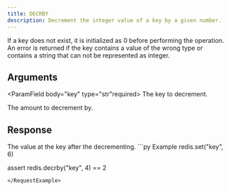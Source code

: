 ```yaml
---
title: DECRBY
description: Decrement the integer value of a key by a given number.
---
```


If a key does not exist, it is initialized as 0 before performing the operation. An error is returned if the key contains a value of the wrong type or contains a string that can not be represented as integer.

## Arguments

<ParamField body="key" type="str"required>
The key to decrement.
</ParamField>

<ParamField body="decrement" type="int" required>
The amount to decrement by.
</ParamField>


## Response

<ResponseField  type="int" required>
    The value at the key after the decrementing.
</ResponseField>

<RequestExample>
```py Example
redis.set("key", 6)

assert redis.decrby("key", 4) == 2
```
</RequestExample>